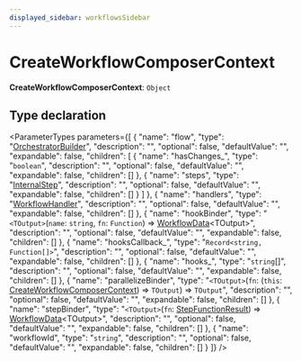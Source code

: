 ```yaml
---
displayed_sidebar: workflowsSidebar
---
```



# CreateWorkflowComposerContext

 **CreateWorkflowComposerContext**: `Object`

## Type declaration

<ParameterTypes parameters={[
  {
    "name": "flow",
    "type": "[OrchestratorBuilder](../classes/workflows.OrchestratorBuilder.mdx)",
    "description": "",
    "optional": false,
    "defaultValue": "",
    "expandable": false,
    "children": [
      {
        "name": "hasChanges_",
        "type": "`boolean`",
        "description": "",
        "optional": false,
        "defaultValue": "",
        "expandable": false,
        "children": []
      },
      {
        "name": "steps",
        "type": "[InternalStep](../interfaces/workflows.InternalStep.mdx)",
        "description": "",
        "optional": false,
        "defaultValue": "",
        "expandable": false,
        "children": []
      }
    ]
  },
  {
    "name": "handlers",
    "type": "[WorkflowHandler](workflows.WorkflowHandler.mdx)",
    "description": "",
    "optional": false,
    "defaultValue": "",
    "expandable": false,
    "children": []
  },
  {
    "name": "hookBinder",
    "type": "`<TOutput>`(`name`: `string`, `fn`: `Function`) => [WorkflowData](workflows.WorkflowData.mdx)&#60;TOutput&#62;",
    "description": "",
    "optional": false,
    "defaultValue": "",
    "expandable": false,
    "children": []
  },
  {
    "name": "hooksCallback_",
    "type": "`Record<string, Function[]>`",
    "description": "",
    "optional": false,
    "defaultValue": "",
    "expandable": false,
    "children": []
  },
  {
    "name": "hooks_",
    "type": "`string`[]",
    "description": "",
    "optional": false,
    "defaultValue": "",
    "expandable": false,
    "children": []
  },
  {
    "name": "parallelizeBinder",
    "type": "`<TOutput>`(`fn`: (`this`: [CreateWorkflowComposerContext](workflows.CreateWorkflowComposerContext.mdx)) => `TOutput`) => `TOutput`",
    "description": "",
    "optional": false,
    "defaultValue": "",
    "expandable": false,
    "children": []
  },
  {
    "name": "stepBinder",
    "type": "`<TOutput>`(`fn`: [StepFunctionResult](workflows.StepFunctionResult.mdx)) => [WorkflowData](workflows.WorkflowData.mdx)&#60;TOutput&#62;",
    "description": "",
    "optional": false,
    "defaultValue": "",
    "expandable": false,
    "children": []
  },
  {
    "name": "workflowId",
    "type": "`string`",
    "description": "",
    "optional": false,
    "defaultValue": "",
    "expandable": false,
    "children": []
  }
]} />
